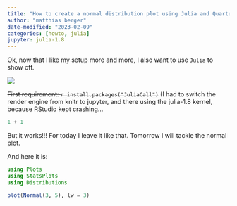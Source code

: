 ```yaml
---
title: "How to create a normal distribution plot using Julia and Quarto"
author: "matthias berger"
date-modified: "2023-02-09"
categories: [howto, julia]
jupyter: julia-1.8
---
```


Ok, now that I like my setup more and more, I also want to use `Julia` to show off.

![](images/image-1199289492.png)

~~First requirement: `r install.packages("JuliaCall")`~~ (I had to switch the render engine from knitr to jupyter, and there using the julia-1.8 kernel, because RStudio kept crashing...

```julia
1 + 1
```

But it works!!! For today I leave it like that. Tomorrow I will tackle the normal plot.

And here it is:

```julia
using Plots
using StatsPlots
using Distributions
```

```julia
plot(Normal(3, 5), lw = 3)
```
